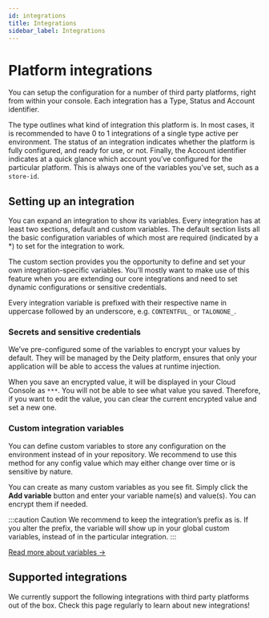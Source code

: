 ```yaml
---
id: integrations
title: Integrations
sidebar_label: Integrations
---
```


# Platform integrations

You can setup the configuration for a number of third party platforms, right from within your console. Each integration has a Type, Status and Account identifier.

The type outlines what kind of integration this platform is. In most cases, it is recommended to have 0 to 1 integrations of a single type active per environment. The status of an integration indicates whether the platform is fully configured, and ready for use, or not. Finally, the Account identifier indicates at a quick glance which account you’ve configured for the particular platform. This is always one of the variables you’ve set, such as a `store-id`.

## Setting up an integration
You can expand an integration to show its variables. Every integration has at least two sections, default and custom variables. The default section lists all the basic configuration variables of which most are required (indicated by a *) to set for the integration to work.

The custom section provides you the opportunity to define and set your own integration-specific variables. You’ll mostly want to make use of this feature when you are extending our core integrations and need to set dynamic configurations or sensitive credentials.

Every integration variable is prefixed with their respective name in uppercase followed by an underscore, e.g. `CONTENTFUL_` or `TALONONE_`.

### Secrets and sensitive credentials
We’ve pre-configured some of the variables to encrypt your values by default. They will be managed by the Deity platform, ensures that only your application will be able to access the values at runtime injection.

When you save an encrypted value, it will be displayed in your Cloud Console as `***`. You will not be able to see what value you saved. Therefore, if you want to edit the value, you can clear the current encrypted value and set a new one.

### Custom integration variables
You can define custom variables to store any configuration on the environment instead of in your repository. We recommend to use this method for any config value which may either change over time or is sensitive by nature.

You can create as many custom variables as you see fit. Simply click the **Add variable** button and enter your variable name(s) and value(s). You can encrypt them if needed.

:::caution Caution
We recommend to keep the integration’s prefix as is. If you alter the prefix, the variable will show up in your global custom variables, instead of in the particular integration.
:::

[Read more about variables →](/console/composer/variables)


## Supported integrations

We currently support the following integrations with third party platforms out of the box. Check this page regularly to learn about new integrations!



<IntegrationContent />


